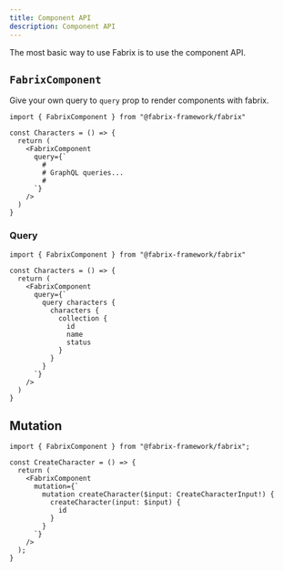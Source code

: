 ```yaml
---
title: Component API
description: Component API
---
```


The most basic way to use Fabrix is to use the component API.

## `FabrixComponent`

Give your own query to `query` prop to render components with fabrix.

```tsx
import { FabrixComponent } from "@fabrix-framework/fabrix"

const Characters = () => {
  return (
    <FabrixComponent
      query={`
        #
        # GraphQL queries...
        #
      `}
    />
  )
}
```

### Query

```tsx
import { FabrixComponent } from "@fabrix-framework/fabrix"

const Characters = () => {
  return (
    <FabrixComponent
      query={`
        query characters {
          characters {
            collection {
              id
              name
              status
            }
          }
        }
      `}
    />
  )
}
```

## Mutation

```tsx
import { FabrixComponent } from "@fabrix-framework/fabrix";

const CreateCharacter = () => {
  return (
    <FabrixComponent
      mutation={`
        mutation createCharacter($input: CreateCharacterInput!) {
          createCharacter(input: $input) {
            id
          }
        }
      `}
    />
  );
}
```
